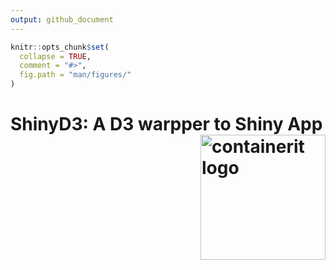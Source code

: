 ```yaml
---
output: github_document
---
```


```r
knitr::opts_chunk$set(
  collapse = TRUE,
  comment = "#>",
  fig.path = "man/figures/"
)
```


# ShinyD3: A D3 warpper to Shiny App <img src="man/figures/logo.png" align="right" alt="containerit logo" width="200" style="padding: 0 0 10px 10px;" />
